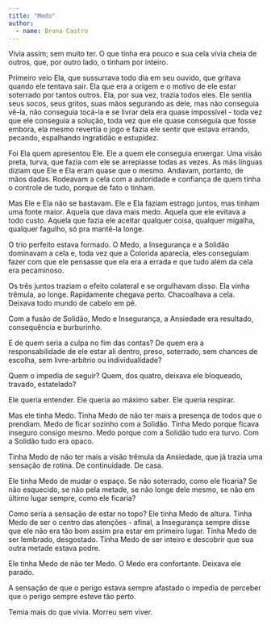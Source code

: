 ```yaml
---
title: "Medo"
author: 
  - name: Bruna Castro
---
```


Vivia assim; sem muito ter. O que tinha era pouco e sua cela vivia cheia de outros, que, por outro lado, o tinham por inteiro. 

Primeiro veio Ela, que sussurrava todo dia em seu ouvido, que gritava quando ele tentava sair. Ela que era a origem e o motivo de ele estar soterrado por tantos outros. Ela, por sua vez, trazia todos eles. Ele sentia seus socos, seus gritos, suas mãos segurando as dele, mas não conseguia vê-la, não conseguia tocá-la e se livrar dela era quase impossível - toda vez que ele conseguia a solução, toda vez que ele quase conseguia que fosse embora, ela mesmo revertia o jogo e fazia ele sentir que estava errando, pecando, espalhando ingratidão e estupidez. 

Foi Ela quem apresentou Ele. Ele a quem ele conseguia enxergar. Uma visão preta, turva, que fazia com ele se arrepiasse todas as vezes. As más línguas diziam que Ele e Ela eram quase que o mesmo. Andavam, portanto, de mãos dadas. Rodeavam a cela com a autoridade e confiança de quem tinha o controle de tudo, porque de fato o tinham. 

Mas Ele e Ela não se bastavam. Ele e Ela faziam estrago juntos, mas tinham uma fonte maior. Aquela que dava mais medo. Aquela que ele evitava a todo custo. Aquela que fazia ele aceitar qualquer coisa, qualquer migalha, qualquer fagulho, só pra mantê-la longe. 

O trio perfeito estava formado. O Medo, a Insegurança e a Solidão dominavam a cela e, toda vez que a Colorida aparecia, eles conseguiam fazer com que ele pensasse que ela era a errada e que tudo além da cela era pecaminoso. 

Os três juntos traziam o efeito colateral e se orgulhavam disso. Ela vinha trêmula, ao longe. Rapidamente chegava perto. Chacoalhava a cela. Deixava todo mundo de cabelo em pé.

Com a fusão de Solidão, Medo e Insegurança, a Ansiedade era resultado, consequência e burburinho.

E de quem seria a culpa no fim das contas? De quem era a responsabilidade de ele estar ali dentro, preso, soterrado, sem chances de escolha, sem livre-arbítrio ou individualidade?

Quem o impedia de seguir? Quem, dos quatro, deixava ele bloqueado, travado, estatelado?

Ele queria entender. Ele queria ao máximo saber. Ele queria respirar. 

Mas ele tinha Medo. Tinha Medo de não ter mais a presença de todos que o prendiam. Medo de ficar sozinho com a Solidão. Tinha Medo porque ficava inseguro consigo mesmo. Medo porque com a Solidão tudo era turvo. Com a Solidão tudo era opaco.

Tinha Medo de não ter mais a visão trêmula da Ansiedade, que já trazia uma sensação de rotina. De continuidade. De casa.

Ele tinha Medo de mudar o espaço. Se não soterrado, como ele ficaria? Se não esquecido, se não pela metade, se não longe dele mesmo, se não em último lugar sempre, como ele ficaria? 

Como seria a sensação de estar no topo? Ele tinha Medo de altura. Tinha Medo de ser o centro das atenções - afinal, a Insegurança sempre disse que ele não era tão bom assim pra estar em primeiro lugar. Tinha Medo de ser lembrado, desgostado. Tinha Medo de ser inteiro e descobrir que sua outra metade estava podre.

Ele tinha Medo de não ter Medo. O Medo era confortante. Deixava ele parado.

A sensação de que o perigo estava sempre afastado o impedia de perceber que o perigo sempre esteve tão perto.

Temia mais do que vivia. Morreu sem viver. 


<a href="https://instagram.com/brunathv"><i class="bi bi-instagram"></i></a>